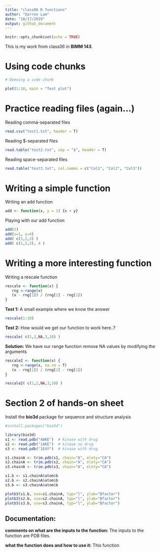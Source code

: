 ```yaml
---
title: "class06 R functions"
author: "Darren Lam"
date: "10/17/2019"
output: github_document
---
```


```r
knitr::opts_chunk$set(echo = TRUE)
```

This is my work from class06 in **BIMM 143**.

# Using code chunks

```r
# Demoing a code chunk

plot(1:10, main = "Test plot")
```


# Practice reading files (again...)

Reading comma-separated files

```r
read.csv("test1.txt", header = T)
```

Reading $-separated files

```r
read.table("test2.txt", sep = "$", header = T)
```

Reading space-separated files

```r
read.table("test3.txt", col.names = c("Col1", "Col2", "Col3"))
```

# Writing a simple function

Writing an add function
```r
add <- function(x, y = 1) {x + y}
```

Playing with our add function
```r
add(1)
add(x=1, y=4)
add( c(1,2,3) )
add( c(1,2,3), 4 )
```

# Writing a more interesting function

Writing a rescale function

```r
rescale <- function(x) {
   rng <-range(x)
   (x - rng[1]) / (rng[2] - rng[1])
}
```

**Test 1:** A small example where we know the answer

```r
rescale(1:10)
```

**Test 2:** How would we get our function to work here..?

```r
rescale( c(1,2,NA,3,10) )
```

**Solution:** We have our range function remove NA values by modifying the arguments

```r
rescale2 <- function(x) {
   rng <-range(x, na.rm = T)
   (x - rng[1]) / (rng[2] - rng[1])
}

rescale2( c(1,2,NA,3,10) )
```

# Section 2 of hands-on sheet

Install the **bio3d** package for sequence and structure analysis

```r
#install.packages("bio3d")
```

```r
library(bio3d)
s1 <- read.pdb("4AKE")  # kinase with drug
s2 <- read.pdb("1AKE")  # kinase no drug
s3 <- read.pdb("1E4Y")  # kinase with drug

s1.chainA <- trim.pdb(s1, chain="A", elety="CA")
s2.chainA <- trim.pdb(s2, chain="A", elety="CA")
s3.chainA <- trim.pdb(s3, chain="A", elety="CA")

s1.b <- s1.chainA$atom$b
s2.b <- s2.chainA$atom$b
s3.b <- s3.chainA$atom$b

plotb3(s1.b, sse=s1.chainA, typ="l", ylab="Bfactor")
plotb3(s2.b, sse=s2.chainA, typ="l", ylab="Bfactor")
plotb3(s3.b, sse=s3.chainA, typ="l", ylab="Bfactor")
```

## Documentation:
**comments on what are the inputs to the function:**
The inputs to the function are PDB files.

**what the function does and how to use it:**
This function 
